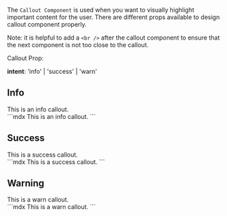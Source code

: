 The `Callout Component` is used when you want to visually highlight important content for the user. There are different props available to design callout component properly.

Note: it is helpful to add a `<br />` after the callout component to ensure that the next component is not too close to the callout.

Callout Prop:

**intent**: 'info' | 'success' | 'warn'

## Info 

<Callout intent="info">
This is an info callout. 
</Callout>

<br />

<CodeBlock title = "info">
```mdx
<Callout intent="info">
This is an info callout. 
</Callout>
```
</CodeBlock>

<br />

## Success 

<Callout intent="success">
This is a success callout. 
</Callout>

<br />

<CodeBlock title = "success">
```mdx
<Callout intent="success">
This is a success callout. 
</Callout>
```
</CodeBlock>

## Warning

<Callout intent="warn">
This is a warn callout. 
</Callout>

<br />

<CodeBlock title = "warn">
```mdx
<Callout intent="warn">
This is a warn callout. 
</Callout>
```
</CodeBlock>